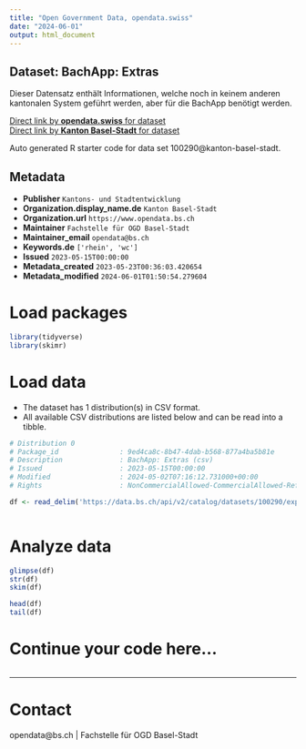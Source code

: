 ```yaml
---
title: "Open Government Data, opendata.swiss"
date: "2024-06-01"
output: html_document
---
```


## Dataset: BachApp: Extras

Dieser Datensatz enthält Informationen, welche noch in keinem anderen kantonalen System geführt werden, aber für die BachApp benötigt werden. 

[Direct link by **opendata.swiss** for dataset](https://opendata.swiss/de/dataset/bachapp-extras)<br>
[Direct link by **Kanton Basel-Stadt** for dataset](https://data.bs.ch/explore/dataset/100290/)

Auto generated R starter code for data set 100290@kanton-basel-stadt.

## Metadata

- **Publisher** `Kantons- und Stadtentwicklung`
- **Organization.display_name.de** `Kanton Basel-Stadt`
- **Organization.url** `https://www.opendata.bs.ch`
- **Maintainer** `Fachstelle für OGD Basel-Stadt`
- **Maintainer_email** `opendata@bs.ch`
- **Keywords.de** `['rhein', 'wc']`
- **Issued** `2023-05-15T00:00:00`
- **Metadata_created** `2023-05-23T00:36:03.420654`
- **Metadata_modified** `2024-06-01T01:50:54.279604`


# Load packages

```r

library(tidyverse)
library(skimr)

```

# Load data

-   The dataset has 1 distribution(s) in CSV format.
-   All available CSV distributions are listed below and can be read into a tibble.

```r

# Distribution 0
# Package_id               : 9ed4ca8c-8b47-4dab-b568-877a4ba5b81e
# Description              : BachApp: Extras (csv)
# Issued                   : 2023-05-15T00:00:00
# Modified                 : 2024-05-02T07:16:12.731000+00:00
# Rights                   : NonCommercialAllowed-CommercialAllowed-ReferenceRequired

df <- read_delim('https://data.bs.ch/api/v2/catalog/datasets/100290/exports/csv')



```

# Analyze data

```r

glimpse(df)
str(df)
skim(df)

head(df)
tail(df)

```

# Continue your code here...

```r

```

------------------------------------------------------------------------

# Contact

opendata@bs.ch | Fachstelle für OGD Basel-Stadt
